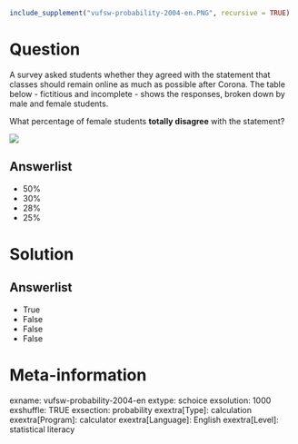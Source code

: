 ```r
include_supplement("vufsw-probability-2004-en.PNG", recursive = TRUE)
```

Question
========
A survey asked students whether they agreed with the statement that classes should remain online as much as possible after Corona. The table below - fictitious and incomplete - shows the responses, broken down by male and female students.  
  
What percentage of female students **totally disagree** with the statement?  
  
![](vufsw-probability-2004-en.PNG)

Answerlist
----------
* 50%
* 30%
* 28%
* 25%

Solution
========

Answerlist
----------
* True
* False
* False
* False

Meta-information
================
exname: vufsw-probability-2004-en
extype: schoice
exsolution: 1000
exshuffle: TRUE
exsection: probability
exextra[Type]: calculation
exextra[Program]: calculator
exextra[Language]: English
exextra[Level]: statistical literacy

